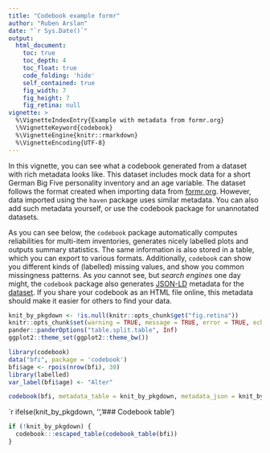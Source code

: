```yaml
---
title: "Codebook example formr"
author: "Ruben Arslan"
date: "`r Sys.Date()`"
output:
  html_document:
    toc: true
    toc_depth: 4
    toc_float: true
    code_folding: 'hide'
    self_contained: true
    fig_width: 7
    fig_height: 7
    fig_retina: null
vignette: >
  %\VignetteIndexEntry{Example with metadata from formr.org}
  \%VignetteKeyword{codebook}
  %\VignetteEngine{knitr::rmarkdown}
  %\VignetteEncoding{UTF-8}
---
```



In this vignette, you can see what a codebook generated from a dataset with rich
metadata looks like. This dataset includes mock data for a short German Big Five 
personality inventory and an age variable. The dataset follows the format created
when importing data from [formr.org](https://formr.org). However, data imported
using the `haven` package uses similar metadata. You can also add such metadata
yourself, or use the codebook package for unannotated datasets.

As you can see below, the `codebook` package automatically computes reliabilities
for multi-item inventories, generates nicely labelled plots and outputs summary statistics.
The same information is also stored in a table, which you can export to various formats.
Additionally, `codebook` can show you different kinds of (labelled) missing values, and show you common 
missingness patterns.
As _you_ cannot see, but _search engines_ one day might, the `codebook` package also
generates [JSON-LD](https://json-ld.org/) metadata for the [dataset](https://developers.google.com/search/docs/data-types/dataset). If you share
your codebook as an HTML file online, this metadata should make it easier for others
to find your data.

```r
knit_by_pkgdown <- !is.null(knitr::opts_chunk$get("fig.retina"))
knitr::opts_chunk$set(warning = TRUE, message = TRUE, error = TRUE, echo = FALSE)
pander::panderOptions("table.split.table", Inf)
ggplot2::theme_set(ggplot2::theme_bw())

library(codebook)
data("bfi", package = 'codebook')
bfi$age <- rpois(nrow(bfi), 30)
library(labelled)
var_label(bfi$age) <- "Alter"
```

```r
codebook(bfi, metadata_table = knit_by_pkgdown, metadata_json = knit_by_pkgdown)
```


`r ifelse(knit_by_pkgdown, '', '### Codebook table')
```r
if (!knit_by_pkgdown) {
  codebook:::escaped_table(codebook_table(bfi))
}
```
